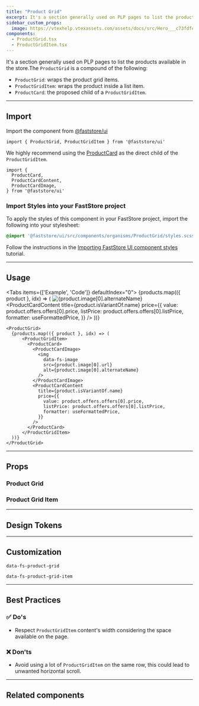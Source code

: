 ```yaml
---
title: "Product Grid"
excerpt: It's a section generally used on PLP pages to list the products available in the store.
sidebar_custom_props:
  image: https://vtexhelp.vtexassets.com/assets/docs/src/Hero___c73fdfe80ce87c2ccc4701c07e9d5398.png
components:
  - ProductGrid.tsx
  - ProductGridItem.tsx
---
```


It's a section generally used on PLP pages to list the products available in the store.The `ProductGrid` is a compound of the following:

- `ProductGrid`: wraps the product grid items.
- `ProductGridItem`: wraps the product inside a list item.
- `ProductCard`: the proposed child of a `ProductGridItem`.

---

## Import

Import the component from [@faststore/ui](https://developers.vtex.com/docs/guides/faststore/components-index)

```tsx
import { ProductGrid, ProductGridItem } from '@faststore/ui'
```

We highly recommend using the [ProductCard](https://developers.vtex.com/docs/guides/faststore/molecules-product-card) as the direct child of the `ProductGridItem`.

```tsx
import {
  ProductCard,
  ProductCardContent,
  ProductCardImage,
} from '@faststore/ui'
```

### Import Styles into your FastStore project

To apply the styles of this component in your FastStore project, import the following into your stylesheet:

```scss
@import '@faststore/ui/src/components/organisms/ProductGrid/styles.scss';
```

Follow the instructions in the [Importing FastStore UI component styles](https://developers.vtex.com/docs/guides/faststore/using-themes-importing-ui-components-styles) tutorial.

---

## Usage

<Tabs items={['Example', 'Code']} defaultIndex="0">
  <Tab>
<OverviewSection>
  <ProductGrid>
    {products.map(({ product }, idx) => (
        <ProductGridItem>
          <ProductCard>
            <ProductCardImage>
              <img
                data-fs-image
                src={product.image[0].url}
                alt={product.image[0].alternateName}
              />
            </ProductCardImage>
            <ProductCardContent
              title={product.isVariantOf.name}
              price={{
                value: product.offers.offers[0].price,
                listPrice: product.offers.offers[0].listPrice,
                formatter: useFormattedPrice,
              }}
            />
          </ProductCard>
        </ProductGridItem>
    ))}
    </ProductGrid>

</OverviewSection>

  </Tab>
  <Tab>
  
```tsx
<ProductGrid>
  {products.map(({ product }, idx) => (
      <ProductGridItem>
        <ProductCard>
          <ProductCardImage>
            <img
              data-fs-image
              src={product.image[0].url}
              alt={product.image[0].alternateName}
            />
          </ProductCardImage>
          <ProductCardContent
            title={product.isVariantOf.name}
            price={{
              value: product.offers.offers[0].price,
              listPrice: product.offers.offers[0].listPrice,
              formatter: useFormattedPrice,
            }}
          />
        </ProductCard>
      </ProductGridItem>
  ))}
</ProductGrid>

```

  </Tab>
</Tabs>

---

## Props

### Product Grid

<ComponentPropsSection component="ProductGrid" />

### Product Grid Item

<ComponentPropsSection component="ProductGridItem" />

---

## Design Tokens

<TokenTable>
  <TokenRow token="--fs-product-grid-gap-mobile" value="var(--fs-grid-gap-0)" />
  <TokenRow
    token="--fs-product-grid-gap-tablet"
    value="var(--fs-product-grid-gap-mobile)"
  />
  <TokenRow
    token="--fs-product-grid-gap-desktop"
    value="var(--fs-grid-gap-2)"
  />
  <TokenDivider />
  <TokenRow token="--fs-product-grid-columns-mobile" value="2" />
  <TokenRow token="--fs-product-grid-columns-tablet" value="4" />
  <TokenRow
    token="--fs-product-grid-columns-desktop"
    value="var(--fs-product-grid-columns-tablet)"
  />
</TokenTable>

---

## Customization

`data-fs-product-grid`

`data-fs-product-grid-item`

---

## Best Practices

### ✅ Do's

- Respect <code>ProductGridItem</code> content's width considering the space available on the page.

### ❌ Don'ts

- Avoid using a lot of <code>ProductGridItem</code> on the same row, this could lead to unwanted horizontal scroll.

---

## Related components

<SectionList grid="row">
  <SectionItem
    title="Product Shelf"
    description=" Displays a list of products to be used as a section on the store."
    actionPath="/docs/guides/faststore/organisms-product-shelf"
    fullWidth
  >
    <ProductShelfUsage items={6} />
  </SectionItem>
</SectionList>
